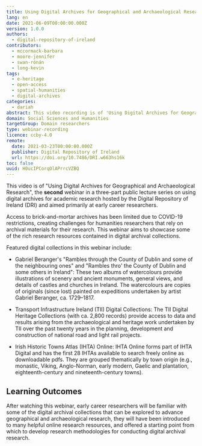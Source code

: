 ```yaml
---
title: Using Digital Archives for Geographical and Archaeological Research
lang: en
date: 2021-06-09T00:00:00.000Z
version: 1.0.0
authors:
  - digital-repository-of-ireland
contributors:
  - mccormack-barbara
  - moore-jennifer
  - swan-rónán
  - long-kevin
tags:
  - e-heritage
  - open-access
  - spatial-humanities
  - digital-archives
categories:
  - dariah
abstract: This video recording is of 'Using Digital Archives for Geographical and Archaeological Research', the second webinar in a three-part public lecture series hosted by the Digital Repository of Ireland (DRI), aimed at early career researchers. The webinar showcases the rich research resources contained in digital archival collections that can be used to advance geographical and archaeological research.
domain: Social Sciences and Humanities
targetGroup: Domain researchers
type: webinar-recording
licence: ccby-4.0
remote:
  date: 2021-03-23T00:00:00.000Z
  publisher: Digital Repository of Ireland
  url: https://doi.org/10.7486/DRI.w663hs16k
toc: false
uuid: H0ucIPCorqOlAPrrcVZBQ
---
```


This video is of "Using Digital Archives for Geographical and Archaeological Research", the **second** webinar in a three-part public lecture series on using digital archives for academic research hosted by the Digital Repository of Ireland (DRI) and aimed primarily at early career researchers.

Access to brick-and-mortar archives has been limited due to COVID-19 restrictions, creating challenges for humanities researchers that rely on archival materials for their research. This webinar aims to showcase some of the rich research resources contained in digital archival collections.

Featured digital collections in this webinar include:

- Gabriel Beranger's "Rambles through the County of Dublin and some of the neighbouring ones" and "Rambles thro' the County of Dublin and some others in Ireland": These two albums of watercolours provide illustrations of scenery and ancient monuments, general views, and details of castles and churches in Ireland. The watercolours are copies of originals (since lost) painted on expeditions undertaken by artist Gabriel Beranger, ca. 1729–1817.

- Transport Infrastructure Ireland (TII) Digital Collections: The TII Digital Heritage Collections (with ca. 2,800 records) provide access to data and results arising from the archaeological and heritage work undertaken by TII over the past twenty years in the planning, development and construction of national road and light rail projects.

- Irish Historic Towns Atlas (IHTA) Online: IHTA Online forms part of IHTA Digital and has the first 28 IHTAs available to search freely online as downloadable pdfs. They are grouped thematically by town origin (e.g., monastic, Viking, Anglo-Norman, early modern, Gaelic and plantation, eighteenth-century and nineteenth-century towns).

## Learning Outcomes

After watching this webinar, early career researchers will be familiar with some of the digital archival collections that can be explored to advance geographical and archaeological research, they will have been introduced to many helpful online research resources, and offered a starting point from which to develop research methodologies for conducting digital archival research.

<ExternalResource
  title="Interested in learning more?"
  subtitle="Using Digital Archives for Geographical and Archaeological Research"
  url="https://doi.org/10.7486/DRI.w663hs16k"
/>
